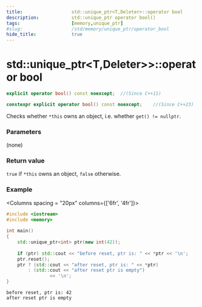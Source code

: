 ```yaml
---
title:                  std::unique_ptr<T,Deleter>::operator bool
description:            std::unique_ptr operator bool()
tags:                   [memory,unique_ptr]
#slug:                  /std/memory/unique_ptr/operator_bool
hide_title:             true
---
```


# std::unique_ptr&lt;T,Deleter>&gt;::operator bool

```cpp
explicit operator bool() const noexcept;  //(Since C++11)

constexpr explicit operator bool() const noexcept;    //(Since C++23)
```

Checks whether `*this` owns an object, i.e. whether `get() != nullptr`.

### Parameters
(none)

### Return value
`true` if `*this` owns an object, `false` otherwise.



### Example

<Columns spacing = "20px" columns={['6fr', '4fr']}>
<div>

```cpp
#include <iostream>
#include <memory>
 
int main()
{
    std::unique_ptr<int> ptr(new int(42));
 
    if (ptr) std::cout << "before reset, ptr is: " << *ptr << '\n';
    ptr.reset();
    ptr ? (std::cout << "after reset, ptr is: " << *ptr)
        : (std::cout << "after reset ptr is empty") 
                << '\n';
}
```

</div>

<div>

```plaintext title="Result"
before reset, ptr is: 42
after reset ptr is empty
```

</div>
</Columns>